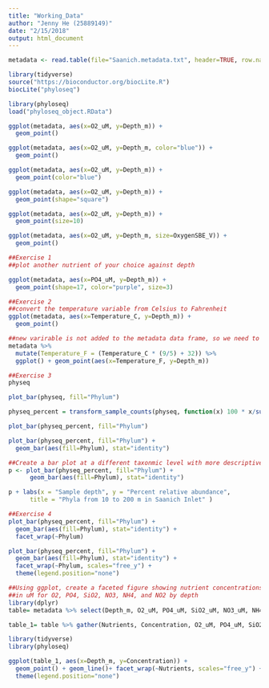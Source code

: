 ```yaml
---
title: "Working_Data"
author: "Jenny He (25889149)"
date: "2/15/2018"
output: html_document
---
```

```r
metadata <- read.table(file="Saanich.metadata.txt", header=TRUE, row.names=1, sep="\t")

library(tidyverse) 
source("https://bioconductor.org/biocLite.R")
biocLite("phyloseq")

library(phyloseq)
load("phyloseq_object.RData")

ggplot(metadata, aes(x=O2_uM, y=Depth_m)) +
  geom_point()

ggplot(metadata, aes(x=O2_uM, y=Depth_m, color="blue")) +
  geom_point()

ggplot(metadata, aes(x=O2_uM, y=Depth_m)) +
  geom_point(color="blue")

ggplot(metadata, aes(x=O2_uM, y=Depth_m)) +
  geom_point(shape="square")

ggplot(metadata, aes(x=O2_uM, y=Depth_m)) +
  geom_point(size=10)

ggplot(metadata, aes(x=O2_uM, y=Depth_m, size=OxygenSBE_V)) +
  geom_point()

##Exercise 1
##plot another nutrient of your choice against depth

ggplot(metadata, aes(x=PO4_uM, y=Depth_m)) +
  geom_point(shape=17, color="purple", size=3)

##Exercise 2
##convert the temperature variable from Celsius to Fahrenheit
ggplot(metadata, aes(x=Temperature_C, y=Depth_m)) +
  geom_point()

##new varirable is not added to the metadata data frame, so we need to pipe it into another function
metadata %>% 
  mutate(Temperature_F = (Temperature_C * (9/5) + 32)) %>%
  ggplot() + geom_point(aes(x=Temperature_F, y=Depth_m))

##Exercise 3
physeq

plot_bar(physeq, fill="Phylum")

physeq_percent = transform_sample_counts(physeq, function(x) 100 * x/sum(x))

plot_bar(physeq_percent, fill="Phylum")

plot_bar(physeq_percent, fill="Phylum") + 
  geom_bar(aes(fill=Phylum), stat="identity")

##Create a bar plot at a different taxonmic level with more descriptive labels          
p <- plot_bar(physeq_percent, fill="Phylum") + 
      geom_bar(aes(fill=Phylum), stat="identity")

p + labs(x = "Sample depth", y = "Percent relative abundance", 
      title = "Phyla from 10 to 200 m in Saanich Inlet" )

##Exercise 4
plot_bar(physeq_percent, fill="Phylum") +
  geom_bar(aes(fill=Phylum), stat="identity") +
  facet_wrap(~Phylum)

plot_bar(physeq_percent, fill="Phylum") +
  geom_bar(aes(fill=Phylum), stat="identity") +
  facet_wrap(~Phylum, scales="free_y") +
  theme(legend.position="none")

##Using ggplot, create a faceted figure showing nutrient concentrations 
##in uM for O2, PO4, SiO2, NO3, NH4, and NO2 by depth
library(dplyr)
table= metadata %>% select(Depth_m, O2_uM, PO4_uM, SiO2_uM, NO3_uM, NH4_uM, NO2_uM)

table_1= table %>% gather(Nutrients, Concentration, O2_uM, PO4_uM, SiO2_uM, NO3_uM, NH4_uM, NO2_uM)

library(tidyverse)
library(phyloseq)

ggplot(table_1, aes(x=Depth_m, y=Concentration)) +
  geom_point() + geom_line()+ facet_wrap(~Nutrients, scales="free_y") +
  theme(legend.position="none")

``` 
